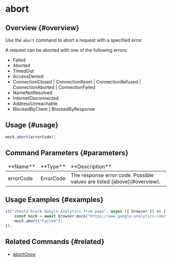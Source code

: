 # abort

## Overview {#overview}

Use the `abort` command to abort a request with a specified error.

A request can be aborted with one of the following errors:

-   Failed
-   Aborted
-   TimedOut
-   AccessDenied
-   ConnectionClosed | ConnectionReset | ConnectionRefused | ConnectionAborted | ConnectionFailed
-   NameNotResolved
-   InternetDisconnected
-   AddressUnreachable
-   BlockedByClient | BlockedByResponse

## Usage {#usage}

```javascript
mock.abort(errorCode);
```

## Command Parameters {#parameters}

<table>
<thead>
<tr><td>**Name**</td><td>**Type**</td><td>**Description**</td></tr>
</thead>
<tbody>
<tr><td>errorCode</td><td>ErrorCode</td><td>The response error code. Possible values are listed [above](#overview).</td></tr>

</tbody>
</table>

## Usage Examples {#examples}

```javascript
it("should block Google Analytics from page", async ({ browser }) => {
    const mock = await browser.mock("https://www.google-analytics.com/**");
    mock.abort("Failed");
});
```

## Related Commands {#related}

-   [abortOnce](../abortOnce)
